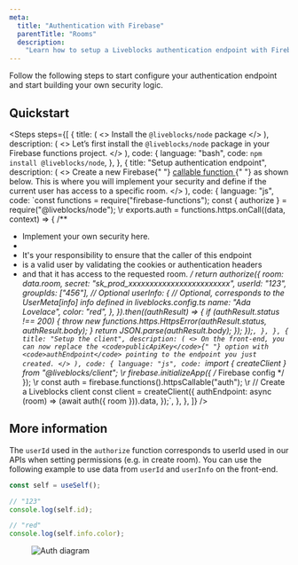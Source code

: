```yaml
---
meta:
  title: "Authentication with Firebase"
  parentTitle: "Rooms"
  description:
    "Learn how to setup a Liveblocks authentication endpoint with Firebase"
---
```


Follow the following steps to start configure your authentication endpoint and
start building your own security logic.

## Quickstart

<Steps
  steps={[
    {
      title: (
        <>
          Install the <code>@liveblocks/node</code> package
        </>
      ),
      description: (
        <>
          Let’s first install the <code>@liveblocks/node</code> package in your
          Firebase functions project.
        </>
      ),
      code: {
        language: "bash",
        code: `npm install @liveblocks/node`,
      },
    },
    {
      title: "Setup authentication endpoint",
      description: (
        <>
          Create a new Firebase{" "}
          <a href="https://firebase.google.com/docs/functions/callable">
            callable function
          </a>{" "}
          as shown below. This is where you will implement your security and
          define if the current user has access to a specific room.
        </>
      ),
      code: {
        language: "js",
        code: `const functions = require("firebase-functions");
const { authorize } = require("@liveblocks/node");
\r
exports.auth = functions.https.onCall((data, context) => {
  /**
   * Implement your own security here.
   *
   * It's your responsibility to ensure that the caller of this endpoint
   * is a valid user by validating the cookies or authentication headers
   * and that it has access to the requested room.
   */
  return authorize({
    room: data.room,
    secret: "sk_prod_xxxxxxxxxxxxxxxxxxxxxxxx",
    userId: "123",
    groupIds: ["456"], // Optional
    userInfo: {
      // Optional, corresponds to the UserMeta[info] info defined in liveblocks.config.ts
      name: "Ada Lovelace",
      color: "red",
    },
  }).then((authResult) => {
    if (authResult.status !== 200) {
      throw new functions.https.HttpsError(authResult.status, authResult.body);
    }
    return JSON.parse(authResult.body);
  });
});`,
      },
    },
    {
      title: "Setup the client",
      description: (
        <>
          On the front-end, you can now replace the <code>publicApiKey</code>{" "}
          option with <code>authEndpoint</code> pointing to the endpoint you
          just created.
        </>
      ),
      code: {
        language: "js",
        code: `import { createClient } from "@liveblocks/client";
\r
firebase.initializeApp({
  /* Firebase config */
});
\r
const auth = firebase.functions().httpsCallable("auth");
\r
// Create a Liveblocks client
const client = createClient({
  authEndpoint: async (room) => (await auth({ room })).data,
});`,
      },
    },
  ]}
/>

## More information

The `userId` used in the `authorize` function corresponds to userId used in our
APIs when setting permissions (e.g. in create room). You can use the following
example to use data from `userId` and `userInfo` on the front-end.

```ts
const self = useSelf();

// "123"
console.log(self.id);

// "red"
console.log(self.info.color);
```

<Figure>
  <Image
    src="/assets/auth-diagram.png"
    alt="Auth diagram"
    width={768}
    height={576}
  />
</Figure>
